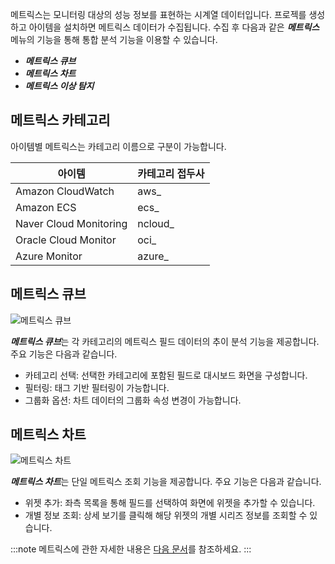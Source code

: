 메트릭스는 모니터링 대상의 성능 정보를 표현하는 시계열 데이터입니다. 프로젝를 생성하고 아이템을 설치하면 메트릭스 데이터가 수집됩니다. 수집 후 다음과 같은 ***메트릭스*** 메뉴의 기능을 통해 통합 분석 기능을 이용할 수 있습니다.

* ***메트릭스 큐브***
* ***메트릭스 차트***
* ***메트릭스 이상 탐지***

## 메트릭스 카테고리

아이템별 메트릭스는 카테고리 이름으로 구분이 가능합니다.

|아이템|카테고리 접두사|
|----|----|
|Amazon CloudWatch|aws_|
|Amazon ECS|ecs_|
|Naver Cloud Monitoring|ncloud_|
|Oracle Cloud Monitor|oci_|
|Azure Monitor|azure_|

## 메트릭스 큐브

![메트릭스 큐브](https://img.whatap.io/media/images/whatap_integration_project_metrics_metrics_cube.png)

***메트릭스 큐브***는 각 카테고리의 메트릭스 필드 데이터의 추이 분석 기능을 제공합니다. 주요 기능은 다음과 같습니다.

* 카테고리 선택: 선택한 카테고리에 포함된 필드로 대시보드 화면을 구성합니다.
* 필터링: 태그 기반 필터링이 가능합니다. 
* 그룹화 옵션: 차트 데이터의 그룹화 속성 변경이 가능합니다.

## 메트릭스 차트

![메트릭스 차트](https://img.whatap.io/media/images/whatap_integration_project_metrics_metrics_chart.png)

***메트릭스 차트***는 단일 메트릭스 조회 기능을 제공합니다. 주요 기능은 다음과 같습니다.

* 위젯 추가: 좌측 목록을 통해 필드를 선택하여 화면에 위젯을 추가할 수 있습니다.
* 개별 정보 조회: 상세 보기를 클릭해 해당 위젯의 개별 시리즈 정보를 조회할 수 있습니다.

:::note
메트릭스에 관한 자세한 내용은 [다음 문서](../metrics/common-metrics-intro)를 참조하세요.
:::